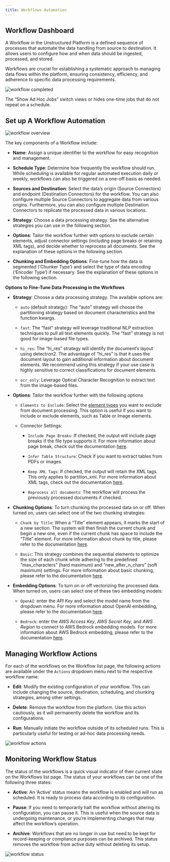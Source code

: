 ```yaml
---
title: Workflows Automation 
---
```


## Workflow Dashboard

A Workflow in the Unstructured Platform is a defined sequence of processes that automate the data handling from source to destination. It allows users to configure how and when data should be ingested, processed, and stored.

Workflows are crucial for establishing a systematic approach to managing data flows within the platform, ensuring consistency, efficiency, and adherence to specific data processing requirements.

![workflow completed](https://unstructured-io.github.io/unstructured/_images/03b-Workflow-completed.png)

<Note>

The “Show Ad Hoc Jobs” switch views or hides one-time jobs that do not repeat on a schedule.
</Note>
## Set up A Workflow Automation

![workflow overview](https://unstructured-io.github.io/unstructured/_images/03a-Workflow-overview.png)

The key components of a Workflow include:

*   **Name**: Assign a unique identifier to the workflow for easy recognition and management.
    
*   **Schedule Type**: Determine how frequently the workflow should run. While scheduling is available for regular automated execution daily or weekly, workflows can also be triggered on a one-off basis as needed.
    
*   **Sources and Destination**: Select the data’s origin (Source Connectors) and endpoint (Destination Connectors) for the workflow. You can also configure multiple Source Connectors to aggregate data from various origins. Furthermore, you can also configure multiple Destination Connectors to replicate the processed data in various locations.
    
*   **Strategy**: Choose a data processing strategy. See the alternative strategies you can use in the following section.
    
*   **Options**: Tailor the workflow further with options to exclude certain elements, adjust connector settings (including page breaks or retaining XML tags), and decide whether to reprocess all documents. See the explanation of these options in the following section.
    
*   **Chunking and Embedding Options**: Fine-tune how the data is segmented (‘Chunker Type’) and select the type of data encoding (‘Encoder Type’) if necessary. See the explanation of these options in the following section.
    

**Options to Fine-Tune Data Processing in the Workflows**

*   **Strategy**: Choose a data processing strategy. The available options are:
    
    *   `auto` (default strategy): The “auto” strategy will choose the partitioning strategy based on document characteristics and the function kwargs.
        
    *   `fast`: The “fast” strategy will leverage traditional NLP extraction techniques to pull all text elements quickly. The “fast” strategy is not good for image-based file types.
        
    *   `hi_res`: The “hi\_res” strategy will identify the document’s layout using detectron2. The advantage of “hi\_res” is that it uses the document layout to gain additional information about document elements. We recommend using this strategy if your use case is highly sensitive to correct classifications for document elements.
        
    *   `ocr_only`: Leverage Optical Character Recognition to extract text from the image-based files.
        
*   **Options**: Tailor the workflow further with the following options
    
    *   `Elements to Exclude`: Select the [element types](https://unstructured-io.github.io/unstructured/introduction/overview.html#id1) you want to exclude from document processing. This option is useful if you want to include or exclude elements, such as Table or Image elements.
        
    *   Connector Settings:
        
        *   `Include Page Breaks`: If checked, the output will include page breaks if the file type supports it. For more information about page break, check out the documentation [here](https://unstructured-io.github.io/unstructured/apis/api_parameters.html#include-page-breaks).
            
        *   `Infer Table Structure`: Check if you want to extract tables from PDFs or images.
            
        *   `Keep XML Tags`: If checked, the output will retain the XML tags. This only applies to partition\_xml. For more information about XML tags, check out the documentation [here](https://unstructured-io.github.io/unstructured/apis/api_parameters.html#xml-keep-tags).
            
        *   `Reprocess all documents`: The workflow will process the previously processed documents if checked.
            
*   **Chunking Options**: To turn chunking the processed data on or off. When turned on, users can select one of the two chunking strategies:
    
    *   `Chunk by Title`: When a “Title” element appears, it marks the start of a new section. The system will then finish the current chunk and begin a new one, even if the current chunk has space to include the “Title” element. For more information about chunk by title, please refer to the documentation [here](https://unstructured-io.github.io/unstructured/core/chunking.html#by-title-chunking-strategy).
        
    *   `Basic`: This strategy combines the sequential elements to optimize the size of each chunk while adhering to the predefined “max\_characters” (hard maximum) and “new\_after\_n\_chars” (soft maximum) settings. For more information about basic chunking, please refer to the documentation [here](https://unstructured-io.github.io/unstructured/core/chunking.html#basic-chunking-strategy).
        
*   **Embedding Options**: To turn on or off vectorizing the processed data. When turned on, users can select one of these two embedding models:
    
    *   `OpenAI`: enter the _API Key_ and select the model name from the dropdown menu. For more information about OpenAI embedding, please refer to the documentation [here](https://unstructured-io.github.io/unstructured/core/embedding.html#openaiembeddingencoder).
        
    *   `Bedrock`: enter the _AWS Access Key_, _AWS Secret Key_, and _AWS Region_ to connect to AWS Bedrock embedding models. For more information about AWS Bedrock embedding, please refer to the documentation [here](https://unstructured-io.github.io/unstructured/core/embedding.html#bedrockembeddingencoder).
        

## Managing Workflow Actions

For each of the workflows on the Workflow list page, the following actions are available under the `Actions` dropdown menu next to the respective workflow name:

*   **Edit**: Modify the existing configuration of your workflow. This can include changing the source, destination, scheduling, and chunking strategies, among other settings.
    
*   **Delete**: Remove the workflow from the platform. Use this action cautiously, as it will permanently delete the workflow and its configurations.
    
*   **Run**: Manually initiate the workflow outside of its scheduled runs. This is particularly useful for testing or ad-hoc data processing needs.
    

![workflow actions](https://unstructured-io.github.io/unstructured/_images/03c-Workflows-Actions.png)

## Monitoring Workflow Status

The status of the workflows is a quick visual indicator of their current state on the Workflows list page. The status of your workflows can be one of the following three states:

*   **Active**: An ‘Active’ status means the workflow is enabled and will run as scheduled. It is ready to process data according to its configuration.
    
*   **Pause**: If you need to temporarily halt the workflow without altering its configuration, you can pause it. This is useful when the source data is undergoing maintenance, or you’re implementing changes that may affect the workflow’s operation.
    
*   **Archive**: Workflows that are no longer in use but need to be kept for record-keeping or compliance purposes can be archived. This status removes the workflow from active duty without deleting its setup.
    

![workflow status](https://unstructured-io.github.io/unstructured/_images/03d-Workflows-Status.png)